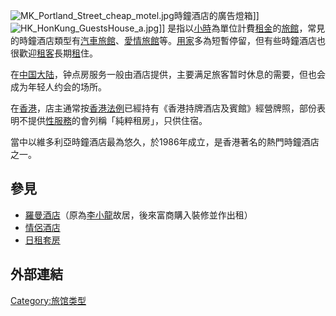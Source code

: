 {{NoteTA
|1=zh-cn:钟点房; zh-hk:時鐘酒店;
}}
[[File:MK_Portland_Street_cheap_motel.jpg|thumb]]時鐘酒店的廣告燈箱]]
[[File:HK_HonKung_GuestsHouse_a.jpg|thumb]]]]
{{engname|時鐘酒店|Hourly hotel}}是指以[[小時|小時]]為單位計費[[租金|租金]]的[[旅館|旅館]]，常見的時鐘酒店類型有[[汽車旅館|汽車旅館]]、[[愛情旅館|愛情旅館]]等。[[顧客|用家]]多為短暫停留，但有些時鐘酒店也很歡迎[[顧客|租客]]長期[[出租|租]]住。

在[[中国大陆|中国大陆]]，钟点房服务一般由酒店提供，主要满足旅客暂时休息的需要，但也会成为年轻人约会的场所。

在[[香港|香港]]，店主通常按[[香港法例|香港法例]]已經持有《香港持牌酒店及賓館》經營牌照，部份表明不提供[[性服務|性服務]]的會列稱「純粹租房」，只供住宿。

當中以維多利亞時鐘酒店最為悠久，於1986年成立，是香港著名的熱門時鐘酒店之一。

==參見==
*[[羅曼酒店|羅曼酒店]]（原為[[李小龍|李小龍]]故居，後來富商購入裝修並作出租）
*[[情侶酒店|情侶酒店]]
*[[日租套房|日租套房]]

==外部連結==

[[Category:旅馆类型|Category:旅馆类型]]